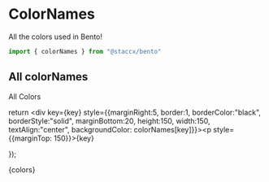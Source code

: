 
<Meta title="Colors|Colors" component={colorNames}/>

# ColorNames
All the colors used in Bento!

```javascript
import { colorNames } from "@staccx/bento"
```

## All colorNames
All Colors

return <div key={key} style={{marginRight:5, border:1, borderColor:"black", borderStyle:"solid", marginBottom:20, height:150, width:150, textAlign:"center", backgroundColor: colorNames[key]}}><p style={{marginTop: 150}}>{key}</p></div> });


   <Story name="test">
    <div style={{display:"flex",flexDirection:"row",flexWrap:"wrap"}}>
    {colors}
    </div>
  </Story>

